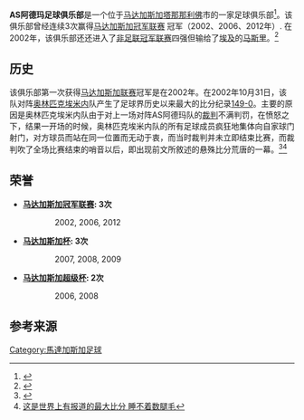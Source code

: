 {{Infobox football club |
  clubname = AS阿德玛<BR>AS ADEMA |
  image = AS ADEMA Analamanga logotypo.jpg|
  fullname = AS阿德玛足球俱乐部<BR>Association Sportive ADEMA Analamanga |
  nickname = |
  founded  = |
  ground   = [[马达加斯加|马达加斯加]][[塔那那利佛|塔那那利佛]]市[[玛哈玛西娜体育场|玛哈玛西娜体育场]]<br>
  manager = |
  league   = |
  season   = |
  position = |
| pattern_la1 = _whitelower
| pattern_b1  = _whitestripes
| pattern_ra1 = _whitelower
| pattern_sh1 = 
| pattern_so1 = 
| leftarm1    = 0000FF
| body1       = 0000FF
| rightarm1   = 0000FF
| shorts1     = 0000FF
| socks1      = 0000ff
| pattern_la2 = 
| pattern_b2  = _blueV
| pattern_ra2 = 
| pattern_sh2 = 
| leftarm2    = FFFFFF
| body2       = FFFFFF
| rightarm2   = FFFFFF
| shorts2     = FFFFFF
| socks2      = FFFFFF
}}

'''AS阿德玛足球俱乐部'''是一个位于[[马达加斯加|马达加斯加]][[塔那那利佛|塔那那利佛]]市的一家足球俱乐部<ref>{{Cite web |url=http://www.sport-madagascar.com/association-sportive-malgache.html |title=Sport Madagascar: AS Adema is based in Antananarivo (in French) |access-date=2013-05-18 |archive-url=https://web.archive.org/web/20181231143916/http://www.sport-madagascar.com/association-sportive-malgache.html |archive-date=2018-12-31 |dead-url=yes }}</ref>。该俱乐部曾经连续3次赢得[[马达加斯加冠军联赛|马达加斯加冠军联赛]] 冠军（2002、2006、2012年）. 在2002年，该俱乐部还还进入了[[非足联冠军联赛|非足联冠军联赛]]四强但输给了[[埃及|埃及]]的[[阿尔马斯里足球俱乐部|马斯里]]。<ref>{{Cite web |url=http://www.rsssf.com/tablesa/afcup02.html |title=African Club Competitions 2002<!-- Bot generated title --> |accessdate=2013-05-18 |archive-date=2019-11-21 |archive-url=https://web.archive.org/web/20191121114644/http://rsssf.com/tablesa/afcup02.html |dead-url=no }}</ref>

==历史==
该俱乐部第一次获得[[马达加斯加联赛|马达加斯加联赛]]冠军是在2002年。在2002年10月31日，该队对阵[[奥林匹克埃米内|奥林匹克埃米内]]队产生了足球界历史以来最大的比分纪录[[AS阿德玛_149–0_奥林匹克埃米内|149-0]]。主要的原因是奥林匹克埃米内队由于对上一场对阵AS阿德玛队的[[裁判_(足球)|裁判]]不满判罚，在愤怒之下，结果一开场的时候，奥林匹克埃米内队的所有足球成员疯狂地集体向自家球门射门，对方球员而站在同一位置而无动于衷，而当时裁判并未立即结束比赛，而裁判吹了全场比赛结束的哨音以后，即出现前文所敘述的悬殊比分荒唐的一幕。<ref>{{Cite web |url=http://espn.go.com/soccer/news/2002/1102/1454712.html |title=ESPN.com - SOCCER - Team repeatedly scores own goals to protest refs<!-- Bot generated title --> |accessdate=2013-05-18 |archive-date=2013-03-27 |archive-url=https://web.archive.org/web/20130327143221/http://espn.go.com/soccer/news/2002/1102/1454712.html |dead-url=no }}</ref><ref>[http://fooyt.com/a/saiqianyuce/9502.html 这是世界上有报道的最大比分 睡不着数腿毛]{{dead link|date=2017年11月 |bot=InternetArchiveBot |fix-attempted=yes }}</ref>

==荣誉==
*'''[[马达加斯加冠军联赛|马达加斯加冠军联赛]]: 3次'''
::2002, 2006, 2012

*'''[[马达加斯加杯|马达加斯加杯]]: 3次'''
::2007, 2008, 2009

*'''[[马达加斯加超级杯|马达加斯加超级杯]]: 2次'''
::2006, 2008

==参考来源==
{{reflist}}

[[Category:馬達加斯加足球|Category:馬達加斯加足球]]